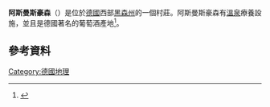 '''阿斯曼斯豪森'''（{{lang-de|Assmannshausen}}）是位於[[德國|德國]]西部[[黑森州|黑森州]]的一個村莊。阿斯曼斯豪森有[[溫泉|溫泉]]療養設施，並且是德國著名的葡萄酒產地<ref name=qhr>{{cite QHR|16052|Assmanshausen Winery and Residence (former)|601289|accessdate=1 August 2014}}</ref>。
==參考資料==
{{Reflist}}
{{Commons category|Assmannshausen}}
[[Category:德國地理|Category:德國地理]]